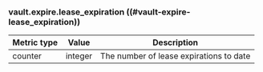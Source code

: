 ### vault.expire.lease_expiration ((#vault-expire-lease_expiration))

Metric type | Value   | Description
----------- | ------- | -----------
counter     | integer | The number of lease expirations to date